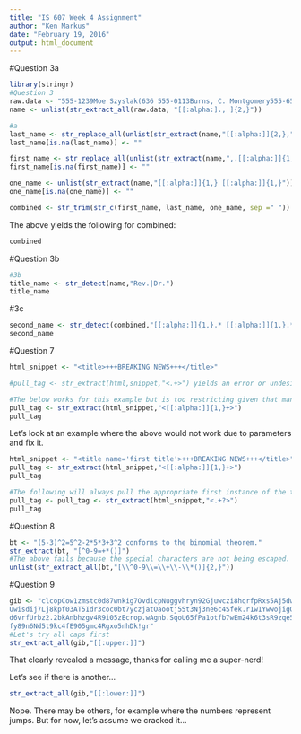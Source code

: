 ```yaml
---
title: "IS 607 Week 4 Assignment"
author: "Ken Markus"
date: "February 19, 2016"
output: html_document
---
```

#Question 3a
```r
library(stringr)
#Question 3
raw.data <- "555-1239Moe Szyslak(636 555-0113Burns, C. Montgomery555-6542Rev. Timothy Lovejoy555 8904Ned Flanders636-555-3226Simpson, Homer5553642Dr. Julius Hibbert"
name <- unlist(str_extract_all(raw.data, "[[:alpha:]., ]{2,}"))

#a
last_name <- str_replace_all(unlist(str_extract(name,"[[:alpha:]]{2,},")), pattern = ",", replacement ="")
last_name[is.na(last_name)] <- ""

first_name <- str_replace_all(unlist(str_extract(name,",.[[:alpha:]]{1,}.*")), pattern = ",", replacement ="")
first_name[is.na(first_name)] <- ""

one_name <- unlist(str_extract(name,"[[:alpha:]]{1,} [[:alpha:]]{1,}"))
one_name[is.na(one_name)] <- ""

combined <- str_trim(str_c(first_name, last_name, one_name, sep =" "))
```

The above yields the following for combined: 
```r
combined
```

#Question 3b
```r

#3b
title_name <- str_detect(name,"Rev.|Dr.")
title_name
```

#3c
```r
second_name <- str_detect(combined,"[[:alpha:]]{1,}.* [[:alpha:]]{1,}.* [[:alpha:]]{1,}.*")
second_name
```

#Question 7
```r
html_snippet <- "<title>+++BREAKING NEWS+++</title>"

#pull_tag <- str_extract(html,snippet,"<.+>") yields an error or undesired results, the entire string because we are not limiting the result set to the first end tag '>'

#The below works for this example but is too restricting given that many html tages have parameters that include other characters
pull_tag <- str_extract(html_snippet,"<[[:alpha:]]{1,}+>")
pull_tag
```

Let's look at an example where the above would not work due to parameters and fix it.
```r
html_snippet <- "<title name='first title'>+++BREAKING NEWS+++</title>"
pull_tag <- str_extract(html_snippet,"<[[:alpha:]]{1,}+>")
pull_tag

#The following will always pull the appropriate first instance of the tag
pull_tag <- pull_tag <- str_extract(html_snippet,"<.+?>")
pull_tag
```

#Question 8
```r
bt <- "(5-3)^2=5^2-2*5*3+3^2 conforms to the binomial theorem."
str_extract(bt, "[^0-9=+*()]")
#The above fails because the special characters are not being escaped. A simple fix rectifies the issue
unlist(str_extract_all(bt,"[\\^0-9\\=\\+\\-\\*()]{2,}"))
```

#Question 9
```r
gib <- "clcopCow1zmstc0d87wnkig7OvdicpNuggvhryn92Gjuwczi8hqrfpRxs5Aj5dwpn0Tanwo
Uwisdij7Lj8kpf03AT5Idr3coc0bt7yczjatOaootj55t3Nj3ne6c4Sfek.r1w1YwwojigO
d6vrfUrbz2.2bkAnbhzgv4R9i05zEcrop.wAgnb.SqoU65fPa1otfb7wEm24k6t3sR9zqe5
fy89n6Nd5t9kc4fE905gmc4Rgxo5nhDk!gr"
#Let's try all caps first
str_extract_all(gib,"[[:upper:]]")
```

That clearly revealed a message, thanks for calling me a super-nerd!

Let's see if there is another...
```r
str_extract_all(gib,"[[:lower:]]")
```

Nope. There may be others, for example where the numbers represent jumps. But for now, let's assume we cracked it...


